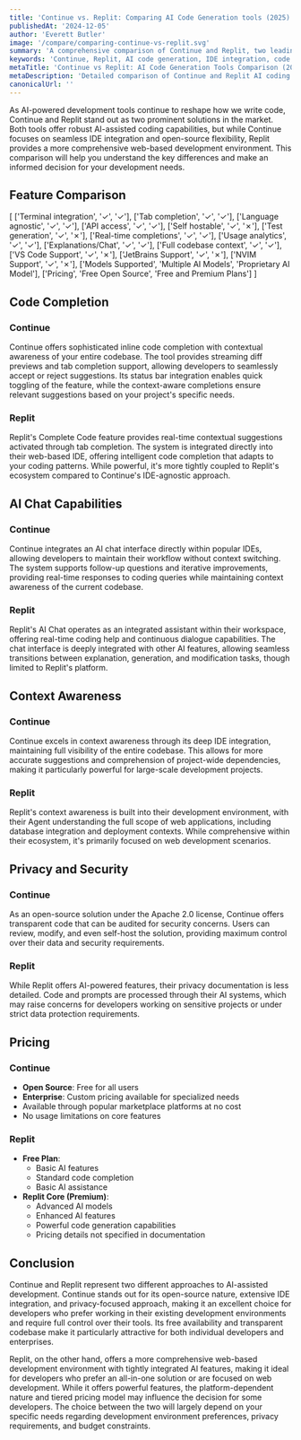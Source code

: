 ```yaml
---
title: 'Continue vs. Replit: Comparing AI Code Generation tools (2025)'
publishedAt: '2024-12-05'
author: 'Everett Butler'
image: '/compare/comparing-continue-vs-replit.svg'
summary: 'A comprehensive comparison of Continue and Replit, two leading AI-powered development tools, analyzing their features, pricing, and capabilities for modern software development.'
keywords: 'Continue, Replit, AI code generation, IDE integration, code completion, developer tools, AI programming assistant, code explanation'
metaTitle: 'Continue vs Replit: AI Code Generation Tools Comparison (2025)'
metaDescription: 'Detailed comparison of Continue and Replit AI coding tools, examining features, pricing, and capabilities to help developers choose the right AI assistant for their needs.'
canonicalUrl: ''
---
```


As AI-powered development tools continue to reshape how we write code, Continue and Replit stand out as two prominent solutions in the market. Both tools offer robust AI-assisted coding capabilities, but while Continue focuses on seamless IDE integration and open-source flexibility, Replit provides a more comprehensive web-based development environment. This comparison will help you understand the key differences and make an informed decision for your development needs.

## Feature Comparison

[
    ['Terminal integration', '✓', '✓'],
    ['Tab completion', '✓', '✓'],
    ['Language agnostic', '✓', '✓'],
    ['API access', '✓', '✓'],
    ['Self hostable', '✓', '✗'],
    ['Test generation', '✓', '✗'],
    ['Real-time completions', '✓', '✓'],
    ['Usage analytics', '✓', '✓'],
    ['Explanations/Chat', '✓', '✓'],
    ['Full codebase context', '✓', '✓'],
    ['VS Code Support', '✓', '✗'],
    ['JetBrains Support', '✓', '✗'],
    ['NVIM Support', '✓', '✗'],
    ['Models Supported', 'Multiple AI Models', 'Proprietary AI Model'],
    ['Pricing', 'Free Open Source', 'Free and Premium Plans']
]

## Code Completion

### Continue
Continue offers sophisticated inline code completion with contextual awareness of your entire codebase. The tool provides streaming diff previews and tab completion support, allowing developers to seamlessly accept or reject suggestions. Its status bar integration enables quick toggling of the feature, while the context-aware completions ensure relevant suggestions based on your project's specific needs.

### Replit
Replit's Complete Code feature provides real-time contextual suggestions activated through tab completion. The system is integrated directly into their web-based IDE, offering intelligent code completion that adapts to your coding patterns. While powerful, it's more tightly coupled to Replit's ecosystem compared to Continue's IDE-agnostic approach.

## AI Chat Capabilities

### Continue
Continue integrates an AI chat interface directly within popular IDEs, allowing developers to maintain their workflow without context switching. The system supports follow-up questions and iterative improvements, providing real-time responses to coding queries while maintaining context awareness of the current codebase.

### Replit
Replit's AI Chat operates as an integrated assistant within their workspace, offering real-time coding help and continuous dialogue capabilities. The chat interface is deeply integrated with other AI features, allowing seamless transitions between explanation, generation, and modification tasks, though limited to Replit's platform.

## Context Awareness

### Continue
Continue excels in context awareness through its deep IDE integration, maintaining full visibility of the entire codebase. This allows for more accurate suggestions and comprehension of project-wide dependencies, making it particularly powerful for large-scale development projects.

### Replit
Replit's context awareness is built into their development environment, with their Agent understanding the full scope of web applications, including database integration and deployment contexts. While comprehensive within their ecosystem, it's primarily focused on web development scenarios.

## Privacy and Security

### Continue
As an open-source solution under the Apache 2.0 license, Continue offers transparent code that can be audited for security concerns. Users can review, modify, and even self-host the solution, providing maximum control over their data and security requirements.

### Replit
While Replit offers AI-powered features, their privacy documentation is less detailed. Code and prompts are processed through their AI systems, which may raise concerns for developers working on sensitive projects or under strict data protection requirements.

## Pricing

### Continue
- **Open Source**: Free for all users
- **Enterprise**: Custom pricing available for specialized needs
- Available through popular marketplace platforms at no cost
- No usage limitations on core features

### Replit
- **Free Plan**:
  - Basic AI features
  - Standard code completion
  - Basic AI assistance
- **Replit Core (Premium)**:
  - Advanced AI models
  - Enhanced AI features
  - Powerful code generation capabilities
  - Pricing details not specified in documentation

## Conclusion

Continue and Replit represent two different approaches to AI-assisted development. Continue stands out for its open-source nature, extensive IDE integration, and privacy-focused approach, making it an excellent choice for developers who prefer working in their existing development environments and require full control over their tools. Its free availability and transparent codebase make it particularly attractive for both individual developers and enterprises.

Replit, on the other hand, offers a more comprehensive web-based development environment with tightly integrated AI features, making it ideal for developers who prefer an all-in-one solution or are focused on web development. While it offers powerful features, the platform-dependent nature and tiered pricing model may influence the decision for some developers. The choice between the two will largely depend on your specific needs regarding development environment preferences, privacy requirements, and budget constraints.